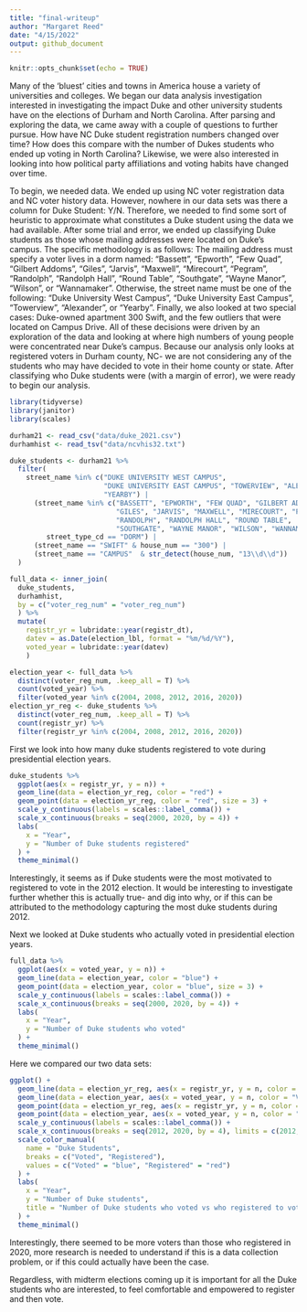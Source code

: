 ```yaml
---
title: "final-writeup"
author: "Margaret Reed"
date: "4/15/2022"
output: github_document
---
```


```r
knitr::opts_chunk$set(echo = TRUE)
```

Many of the ‘bluest’ cities and towns in America house a variety of universities 
and colleges. We began our data analysis investigation interested in 
investigating the impact Duke and other university students have on the 
elections of Durham and North Carolina. After parsing and exploring the data, we 
came away with a couple of questions to further pursue. How have NC Duke student 
registration numbers changed over time? How does this compare with the number of 
Dukes students who ended up voting in North Carolina? Likewise, we were also 
interested in looking into how political party affiliations and voting habits 
have changed over time. 

To begin, we needed data. We ended up using NC voter registration data and NC 
voter history data. However, nowhere in our data sets was there a column for 
Duke Student: Y/N. Therefore, we needed to find some sort of heuristic to 
approximate what constitutes a Duke student using the data we had available. 
After some trial and error, we ended up classifying Duke students as those whose 
mailing addresses were located on Duke's campus. The specific methodology is as 
follows:
The mailing address must specify a voter lives in a dorm named: "Bassett", 
"Epworth", "Few Quad", "Gilbert Addoms", "Giles", "Jarvis", "Maxwell", 
"Mirecourt", "Pegram", "Randolph", "Randolph Hall", "Round Table", "Southgate", 
"Wayne Manor", "Wilson", or "Wannamaker". Otherwise, the street name must be one 
of the following: "Duke University West Campus", "Duke University East Campus", 
"Towerview", "Alexander", or "Yearby". Finally, we also looked at two special 
cases: Duke-owned apartment 300 Swift, and the few outliers that were located on 
Campus Drive. All of these decisions were driven by an exploration of the data 
and looking at where high numbers of young people were concentrated near Duke's 
campus. Because our analysis only looks at registered voters in Durham county, 
NC- we are not considering any of the students who may have decided to vote in 
their home county or state. After classifying who Duke students were (with a 
margin of error), we were ready to begin our analysis. 


```r
library(tidyverse)
library(janitor)
library(scales)
```

```r
durham21 <- read_csv("data/duke_2021.csv")
durhamhist <- read_tsv("data/ncvhis32.txt")
```


```r
duke_students <- durham21 %>%
  filter(
    street_name %in% c("DUKE UNIVERSITY WEST CAMPUS", 
                       "DUKE UNIVERSITY EAST CAMPUS", "TOWERVIEW", "ALEXANDER", 
                       "YEARBY") |
      (street_name %in% c("BASSETT", "EPWORTH", "FEW QUAD", "GILBERT ADDOMS", 
                          "GILES", "JARVIS", "MAXWELL", "MIRECOURT", "PEGRAM", 
                          "RANDOLPH", "RANDOLPH HALL", "ROUND TABLE", 
                          "SOUTHGATE", "WAYNE MANOR", "WILSON", "WANNAMAKER") && 
         street_type_cd == "DORM") |
      (street_name == "SWIFT" & house_num == "300") |
      (street_name == "CAMPUS"  & str_detect(house_num, "13\\d\\d"))
  )

full_data <- inner_join(
  duke_students, 
  durhamhist, 
  by = c("voter_reg_num" = "voter_reg_num")
  ) %>%
  mutate(
    registr_yr = lubridate::year(registr_dt),
    datev = as.Date(election_lbl, format = "%m/%d/%Y"),
    voted_year = lubridate::year(datev)
    )

election_year <- full_data %>%
  distinct(voter_reg_num, .keep_all = T) %>%
  count(voted_year) %>%
  filter(voted_year %in% c(2004, 2008, 2012, 2016, 2020))
election_yr_reg <- duke_students %>%
  distinct(voter_reg_num, .keep_all = T) %>%
  count(registr_yr) %>%
  filter(registr_yr %in% c(2004, 2008, 2012, 2016, 2020))
```

First we look into how many duke students registered to vote during presidential election years.

```r
duke_students %>%
  ggplot(aes(x = registr_yr, y = n)) +
  geom_line(data = election_yr_reg, color = "red") +
  geom_point(data = election_yr_reg, color = "red", size = 3) +
  scale_y_continuous(labels = scales::label_comma()) +
  scale_x_continuous(breaks = seq(2000, 2020, by = 4)) +
  labs(
    x = "Year",
    y = "Number of Duke students registered"
  ) +
  theme_minimal()
```

Interestingly, it seems as if Duke students were the most motivated to 
registered to vote in the 2012 election. It would be interesting to investigate 
further whether this is actually true- and dig into why, or if this can be 
attributed to the methodology capturing the most duke students during 2012. 


Next we looked at Duke students who actually voted in presidential election 
years.

```r
full_data %>%
  ggplot(aes(x = voted_year, y = n)) +
  geom_line(data = election_year, color = "blue") +
  geom_point(data = election_year, color = "blue", size = 3) +
  scale_y_continuous(labels = scales::label_comma()) +
  scale_x_continuous(breaks = seq(2000, 2020, by = 4)) +
  labs(
    x = "Year",
    y = "Number of Duke students who voted"
  ) +
  theme_minimal()
```

Here we compared our two data sets:

```r
ggplot() +
  geom_line(data = election_yr_reg, aes(x = registr_yr, y = n, color = "Registered")) +
  geom_line(data = election_year, aes(x = voted_year, y = n, color = "Voted")) +
  geom_point(data = election_yr_reg, aes(x = registr_yr, y = n, color = "Registered")) +
  geom_point(data = election_year, aes(x = voted_year, y = n, color = "Voted")) +
  scale_y_continuous(labels = scales::label_comma()) +
  scale_x_continuous(breaks = seq(2012, 2020, by = 4), limits = c(2012, 2020)) +
  scale_color_manual(
    name = "Duke Students",
    breaks = c("Voted", "Registered"),
    values = c("Voted" = "blue", "Registered" = "red")
  ) +
  labs(
    x = "Year",
    y = "Number of Duke students",
    title = "Number of Duke students who voted vs who registered to vote"
  ) +
  theme_minimal()
```

Interestingly, there seemed to be more voters than those who registered in 2020, 
more research is needed to understand if this is a data collection problem, or 
if this could actually have been the case. 


Regardless, with midterm elections coming up it is important for all the Duke 
students who are interested, to feel comfortable and empowered to register and 
then vote. 
